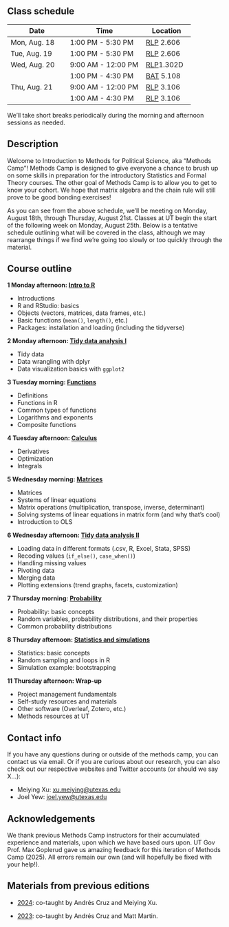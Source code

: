 ## Class schedule {.unnumbered}

| Date          | Time              | Location   |
|---------------|-------------------|------------|
| Mon, Aug. 18  | 1:00 PM - 5:30 PM | [RLP](https://utdirect.utexas.edu/apps/campus/buildings/information/nlogon/maps/utm/rlp/) 2.606  |
| Tue, Aug. 19  | 1:00 PM - 5:30 PM | [RLP](https://utdirect.utexas.edu/apps/campus/buildings/information/nlogon/maps/utm/rlp/) 2.606 |
| Wed, Aug. 20  | 9:00 AM - 12:00 PM | [RLP](https://utdirect.utexas.edu/apps/campus/buildings/information/nlogon/maps/utm/rlp/)1.302D|
|               | 1:00 PM - 4:30 PM  | [BAT](https://utdirect.utexas.edu/apps/campus/buildings/nlogon/maps/UTM/BAT/) 5.108 |
| Thu, Aug. 21  | 9:00 AM - 12:00 PM | [RLP](https://utdirect.utexas.edu/apps/campus/buildings/nlogon/maps/utm/rlp/) 3.106 |
|               | 1:00 AM - 4:30 PM | [RLP](https://utdirect.utexas.edu/apps/campus/buildings/nlogon/maps/utm/rlp/) 3.106 |

We'll  take short breaks periodically during the morning and afternoon sessions as needed.

## Description {.unnumbered}

Welcome to Introduction to Methods for Political Science, aka "Methods Camp"! Methods Camp is designed to give everyone a chance to brush up on some skills in preparation for the introductory Statistics and Formal Theory courses. The other goal of Methods Camp is to allow you to get to know your cohort. We hope that matrix algebra and the chain rule will still prove to be good bonding exercises!

As you can see from the above schedule, we'll be meeting on Monday, August 18th, through Thursday, August 21st. Classes at UT begin the start of the following week on Monday, August 25th. Below is a tentative schedule outlining what will be covered in the class, although we may rearrange things if we find we're going too slowly or too quickly through the material.

## Course outline {.unnumbered}

**1 Monday afternoon: [Intro to R](01_r_intro.html)**

-   Introductions
-   R and RStudio: basics
-   Objects (vectors, matrices, data frames, etc.)
-   Basic functions (`mean()`, `length()`, etc.)
-   Packages: installation and loading (including the tidyverse)

**2 Monday afternoon: [Tidy data analysis I](02_tidy_data1.html)**

-   Tidy data
-   Data wrangling with dplyr
-   Data visualization basics with `ggplot2`

**3 Tuesday morning: [Functions](03_functions.html)**

-   Definitions
-   Functions in R
-   Common types of functions
-   Logarithms and exponents
-   Composite functions

**4 Tuesday afternoon: [Calculus](04_calculus.html)**

-   Derivatives
-   Optimization
-   Integrals

**5 Wednesday morning: [Matrices](05_matrices.html)**

-   Matrices
-   Systems of linear equations
-   Matrix operations (multiplication, transpose, inverse, determinant)
-   Solving systems of linear equations in matrix form (and why that's cool)
-   Introduction to OLS

**6 Wednesday afternoon: [Tidy data analysis II](06_tidy_data2.html)**

-   Loading data in different formats (.csv, R, Excel, Stata, SPSS)
-   Recoding values (`if_else()`, `case_when()`)
-   Handling missing values
-   Pivoting data
-   Merging data
-   Plotting extensions (trend graphs, facets, customization)

**7 Thursday morning: [Probability](07_probability.html)**

-   Probability: basic concepts
-   Random variables, probability distributions, and their properties
-   Common probability distributions

**8 Thursday afternoon: [Statistics and simulations](08_stats_sims.html)**

-   Statistics: basic concepts
-   Random sampling and loops in R
-   Simulation example: bootstrapping

**11 Thursday afternoon: Wrap-up**

-   Project management fundamentals
-   Self-study resources and materials
-   Other software (Overleaf, Zotero, etc.)
-   Methods resources at UT

## Contact info {.unnumbered}

If you have any questions during or outside of the methods camp, you can contact us via email. Or if you are curious about our research, you can also check out our respective websites and Twitter accounts (or should we say X...):

-   Meiying Xu: [xu.meiying\@utexas.edu](mailto:xu.meiying@utexas.edu) 
-   Joel Yew: [joel.yew@utexas.edu](mailto:joel.yew@utexas.edu) 

## Acknowledgements {.unnumbered}

We thank previous Methods Camp instructors for their accumulated experience and materials, upon which we have based ours upon. UT Gov Prof. Max Goplerud gave us amazing feedback for this iteration of Methods Camp (2025). All errors remain our own (and will hopefully be fixed with your help!).

## Materials from previous editions {.unnumbered}

- [2024](/previous-editions/2024): co-taught by Andrés Cruz and Meiying Xu.

- [2023](/previous-editions/2023): co-taught by Andrés Cruz and Matt Martin.
